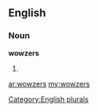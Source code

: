 ==English==

===Noun===
'''wowzers'''

# {{plural of|[[wowzer]]}}

[[Category:English plurals]]

[[ar:wowzers]]
[[my:wowzers]]